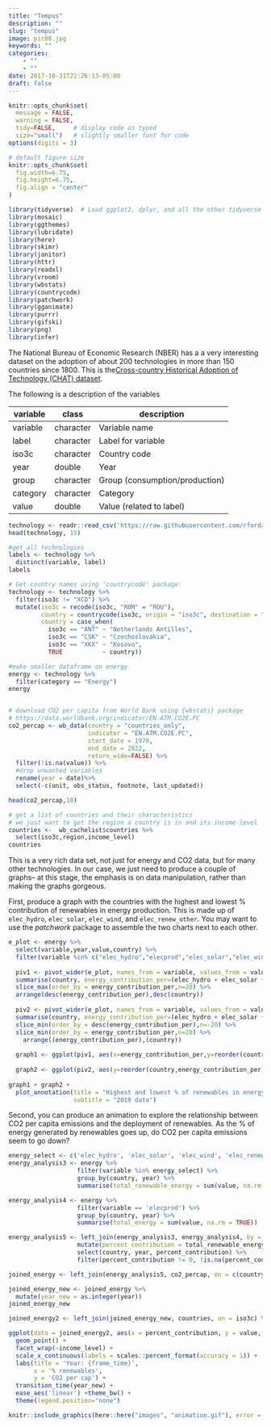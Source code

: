 ```yaml
---
title: "Tempus"
description: ""
slug: "tempus"
image: pic08.jpg
keywords: ""
categories: 
    - ""
    - ""
date: 2017-10-31T22:26:13-05:00
draft: false
---
```


```r
knitr::opts_chunk$set(
  message = FALSE, 
  warning = FALSE, 
  tidy=FALSE,     # display code as typed
  size="small")   # slightly smaller font for code
options(digits = 3)

# default figure size
knitr::opts_chunk$set(
  fig.width=6.75, 
  fig.height=6.75,
  fig.align = "center"
)
```

```r
library(tidyverse)  # Load ggplot2, dplyr, and all the other tidyverse packages
library(mosaic)
library(ggthemes)
library(lubridate)
library(here)
library(skimr)
library(janitor)
library(httr)
library(readxl)
library(vroom)
library(wbstats)
library(countrycode)
library(patchwork)
library(gganimate)
library(purrr)
library(gifski)
library(png)
library(infer)
```
The National Bureau of Economic Research (NBER) has a a very interesting
dataset on the adoption of about 200 technologies in more than 150
countries since 1800. This is the[Cross-country Historical Adoption of
Technology (CHAT) dataset](https://www.nber.org/research/data/cross-country-historical-adoption-technology).

The following is a description of the variables

| **variable** | **class** | **description**                |
|--------------|-----------|--------------------------------|
| variable     | character | Variable name                  |
| label        | character | Label for variable             |
| iso3c        | character | Country code                   |
| year         | double    | Year                           |
| group        | character | Group (consumption/production) |
| category     | character | Category                       |
| value        | double    | Value (related to label)       |

```r

technology <- readr::read_csv('https://raw.githubusercontent.com/rfordatascience/tidytuesday/master/data/2022/2022-07-19/technology.csv')
head(technology, 15)

#get all technologies
labels <- technology %>% 
  distinct(variable, label)
labels

# Get country names using 'countrycode' package
technology <- technology %>% 
  filter(iso3c != "XCD") %>% 
  mutate(iso3c = recode(iso3c, "ROM" = "ROU"),
         country = countrycode(iso3c, origin = "iso3c", destination = "country.name"),
         country = case_when(
           iso3c == "ANT" ~ "Netherlands Antilles",
           iso3c == "CSK" ~ "Czechoslovakia",
           iso3c == "XKX" ~ "Kosovo",
           TRUE           ~ country))

#make smaller dataframe on energy
energy <- technology %>% 
  filter(category == "Energy")
energy


# download CO2 per capita from World Bank using {wbstats} package
# https://data.worldbank.org/indicator/EN.ATM.CO2E.PC
co2_percap <- wb_data(country = "countries_only", 
                      indicator = "EN.ATM.CO2E.PC", 
                      start_date = 1970, 
                      end_date = 2022,
                      return_wide=FALSE) %>% 
  filter(!is.na(value)) %>% 
  #drop unwanted variables
  rename(year = date)%>%
  select(-c(unit, obs_status, footnote, last_updated))

head(co2_percap,10)

# get a list of countries and their characteristics
# we just want to get the region a country is in and its income level
countries <-  wb_cachelist$countries %>% 
  select(iso3c,region,income_level)
countries
```

This is a very rich data set, not just for energy and CO2 data, but for many other technologies. In our case, we just need to produce a couple of graphs-- at this stage, the emphasis is on data manipulation, rather than making the graphs gorgeous.

First, produce a graph with the countries with the highest and lowest % contribution of renewables in energy production. This is made up of `elec_hydro`, `elec_solar`, `elec_wind`, and `elec_renew_other`. You may want to use the *patchwork* package to assemble the two charts next to each other.
 
```r
e_plot <- energy %>%
  select(variable,year,value,country) %>%
  filter(variable %in% c("elec_hydro","elecprod","elec_solar","elec_wind","elec_renew_other"), year==2019)
  
  piv1 <- pivot_wider(e_plot, names_from = variable, values_from = value) %>%
  summarise(country, energy_contribution_per=(elec_hydro + elec_solar + elec_wind +   elec_renew_other)/elecprod) %>%
  slice_max(order_by = energy_contribution_per,n=20) %>% 
  arrange(desc(energy_contribution_per),desc(country))
  
  piv2 <- pivot_wider(e_plot, names_from = variable, values_from = value) %>%
  summarise(country, energy_contribution_per=(elec_hydro + elec_solar + elec_wind +   elec_renew_other)/elecprod) %>%
  slice_min(order_by = desc(energy_contribution_per),n=-20) %>% 
  slice_min(order_by = energy_contribution_per,n=20) %>% 
    arrange((energy_contribution_per),(country))
  
  graph1 <- ggplot(piv1, aes(x=energy_contribution_per,y=reorder(country,energy_contribution_per))) + geom_bar(stat="identity") + labs(title="Energy Contributions per Country",x="Energy",y="Country") + scale_x_continuous(labels = scales::percent_format(accuracy = 1))
  
  graph2 <- ggplot(piv2, aes(y=reorder(country,energy_contribution_per),x=energy_contribution_per)) + geom_bar(stat="identity") + labs(title="Energy Contributions per Country",x="Energy",y="Country") + scale_x_continuous(labels = scales::percent_format(accuracy = 1))
  
graph1 + graph2 +
  plot_annotation(title = "Highest and lowest % of renewables in energy production",
                  subtitle = "2019 data")
```
Second, you can produce an animation to explore the relationship between CO2 per capita emissions and the deployment of renewables. As the % of energy generated by renewables goes up, do CO2 per capita emissions seem to go down?

 
```r
energy_select <- c('elec_hydro', 'elec_solar', 'elec_wind', 'elec_renew_other')
energy_analysis3 <- energy %>% 
                   filter(variable %in% energy_select) %>% 
                   group_by(country, year) %>% 
                   summarise(total_renewable_energy = sum(value, na.rm = TRUE)) 

energy_analysis4 <- energy %>% 
                   filter(variable == 'elecprod') %>% 
                   group_by(country, year) %>% 
                   summarise(total_energy = sum(value, na.rm = TRUE)) 

energy_analysis5 <- left_join(energy_analysis3, energy_analysis4, by = c("country", "year")) %>% 
                   mutate(percent_contribution = total_renewable_energy/total_energy) %>% 
                   select(country, year, percent_contribution) %>% 
                   filter(percent_contribution != 0, !is.na(percent_contribution) )

joined_energy <- left_join(energy_analysis5, co2_percap, on = c(country, year))

joined_energy_new <- joined_energy %>% 
  mutate(year_new = as.integer(year))
joined_energy_new

joined_energy2 <- left_join(joined_energy_new, countries, on = iso3c) %>% drop_na()

ggplot(data = joined_energy2, aes(x = percent_contribution, y = value, colour = income_level)) +
  geom_point() +
  facet_wrap(~income_level) +
  scale_x_continuous(labels = scales::percent_format(accuracy = 1)) +
  labs(title = 'Year: {frame_time}', 
       x = '% renewables', 
       y = 'CO2 per cap') +
  transition_time(year_new) +
  ease_aes('linear') +theme_bw() +
  theme(legend.position="none")

knitr::include_graphics(here::here("images", "animation.gif"), error = FALSE)
```


